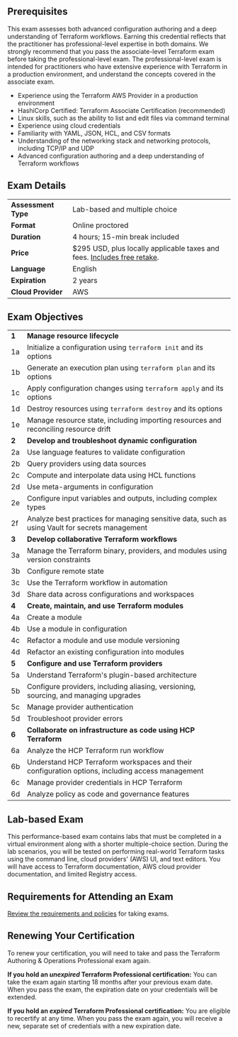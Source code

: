 <!-- Each "## Heading Two" section in this document will be used to populate an FAQ item -->

## Prerequisites

This exam assesses both advanced configuration authoring and a deep understanding of Terraform workflows. Earning this credential reflects that the practitioner has professional-level expertise in both domains. We strongly recommend that you pass the associate-level Terraform exam before taking the professional-level exam. The professional-level exam is intended for practitioners who have extensive experience with Terraform in a production environment, and understand the concepts covered in the associate exam. 

- Experience using the Terraform AWS Provider in a production environment
- HashiCorp Certified: Terraform Associate Certification (recommended)
- Linux skills, such as the ability to list and edit files via command terminal
- Experience using cloud credentials 
- Familiarity with YAML, JSON, HCL, and CSV formats
- Understanding of the networking stack and networking protocols, including TCP/IP and UDP
- Advanced configuration authoring and a deep understanding of Terraform workflows

<ThemedImage
	lightSrc="https://www.datocms-assets.com/2885/1719948130-terraform-pro-prereq-brandupdate.png"
	darkSrc="https://www.datocms-assets.com/2885/1719948130-terraform-pro-prereq-brandupdate.png"
	alt="an associate badge on the left with an arrow pointing to a professional badge on the right"
	width="515"
	height="279"
/>

## Exam Details

|                     |                               |
| ------------------- | ----------------------------- |
| **Assessment Type** | Lab-based and multiple choice |
| **Format**          | Online proctored              |
| **Duration**        | 4 hours; 15-min break included
| **Price**           | $295 USD, plus locally applicable taxes and fees. [Includes free retake](https://hashicorp-certifications.zendesk.com/hc/en-us/articles/360049773991).|
| **Language**        | English                       |
| **Expiration**      | 2 years                       |
| **Cloud Provider**  | AWS                           |

## Exam Objectives

|       |                                                                                                     |
| ----- | --------------------------------------------------------------------------------------------------- |
| **1** | **Manage resource lifecycle**                                                                   |
| 1a | Initialize a configuration using `terraform init` and its options                   |
| 1b | Generate an execution plan using `terraform plan` and its options                   |
| 1c | Apply configuration changes using `terraform apply` and its options                 |
| 1d | Destroy resources using `terraform destroy` and its options                         |
| 1e | Manage resource state, including importing resources and reconciling resource drift |
| **2** | **Develop and troubleshoot dynamic configuration**                                              |
| 2a | Use language features to validate configuration                                                |
| 2b | Query providers using data sources                                                             |
| 2c | Compute and interpolate data using HCL functions                                               |
| 2d | Use meta-arguments in configuration                                                            |
| 2e | Configure input variables and outputs, including complex types                                 |
| 2f | Analyze best practices for managing sensitive data, such as using Vault for secrets management |
| **3**  | **Develop collaborative Terraform workflows**                          |
| 3a | Manage the Terraform binary, providers, and modules using version constraints |
| 3b | Configure remote state                                                        |
| 3c | Use the Terraform workflow in automation                                      |
| 3d | Share data across configurations and workspaces                               |
| **4**  | **Create, maintain, and use Terraform modules**     |
| 4a | Create a module                                 |
| 4b | Use a module in configuration                   |
| 4c | Refactor a module and use module versioning     |
| 4d | Refactor an existing configuration into modules |
| **5**  | **Configure and use Terraform providers**                                            |
| 5a | Understand Terraform's plugin-based architecture                                     |
| 5b | Configure providers, including aliasing, versioning, sourcing, and managing upgrades |
| 5c | Manage provider authentication                                                       |
| 5d | Troubleshoot provider errors                                                         |
| **6**  | **Collaborate on infrastructure as code using HCP Terraform**                                 |
| 6a | Analyze the HCP Terraform run workflow                                                           |
| 6b | Understand HCP Terraform workspaces and their configuration options, including access management |
| 6c | Manage provider credentials in HCP Terraform                                                     |
| 6d | Analyze policy as code and governance features                                                     |

## Lab-based Exam

This performance-based exam contains labs that must be completed in a virtual environment along with a shorter multiple-choice section. During the lab scenarios, you will be tested on performing real-world Terraform tasks using the command line, cloud providers' (AWS) UI, and text editors. You will have access to Terraform documentation, AWS cloud provider documentation, and limited Registry access.

## Requirements for Attending an Exam

[Review the requirements and policies](https://hashicorp-certifications.zendesk.com/hc/en-us/articles/360048211571) for taking exams.

## Renewing Your Certification

To renew your certification, you will need to take and pass the Terraform Authoring & Operations Professional exam again.

**If you hold an _unexpired_ Terraform Professional certification:** You can take the exam again starting 18 months after your previous exam date. When you pass the exam, the expiration date on your credentials will be extended.

**If you hold an _expired_ Terraform Professional certification:** You are eligible to recertify at any time. When you pass the exam again, you will receive a new, separate set of credentials with a new expiration date.

